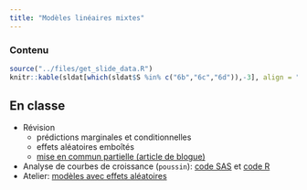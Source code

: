 ```yaml
---
title: "Modèles linéaires mixtes"
---
```



### Contenu

 
```r
source("../files/get_slide_data.R")
knitr::kable(sldat[which(sldat$S %in% c("6b","6c","6d")),-3], align = "llccccc", row.names = FALSE)
```


## En classe

- Révision
  - prédictions marginales et conditionnelles
  - effets aléatoires emboîtés
  - [mise en commun partielle (article de blogue)](https://www.tjmahr.com/plotting-partial-pooling-in-mixed-effects-models/)
- Analyse de courbes de croissance (`poussin`): [code SAS](https://raw.githubusercontent.com/lbelzile/modstat/main/files/code/60604_pente_aleatoire.sas) et [code R ](https://raw.githubusercontent.com/lbelzile/modstat/main/files/code/60604_pente_aleatoire.R)
- Atelier: [modèles avec effets aléatoires](https://raw.githubusercontent.com/lbelzile/modstat/main/files/atelier/60604_pente_aleatoire.txt)

